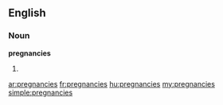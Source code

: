 ==English==

===Noun===
'''pregnancies'''

# {{plural of|[[pregnancy]]}}

[[ar:pregnancies]]
[[fr:pregnancies]]
[[hu:pregnancies]]
[[my:pregnancies]]
[[simple:pregnancies]]